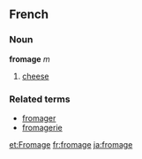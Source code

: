==French==
===Noun===
'''fromage''' ''m''

#[[cheese]]

===Related terms===
*[[fromager]]
*[[fromagerie]]

[[et:Fromage]]
[[fr:fromage]]
[[ja:fromage]]